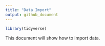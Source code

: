 ```yaml
---
title: "Data Import"
output: github_document
---
```


```r
library(tidyverse)
```

This document will show how to import data.



